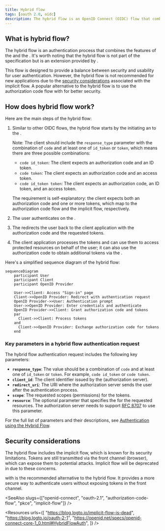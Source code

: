 ```yaml
---
title: Hybrid flow
tags: [oauth 2.0, oidc]
description: The hybrid flow is an OpenID Connect (OIDC) flow that combines the authorization code flow and the implicit flow. It is designed to provide a balance between security and usability for authentication.
---
```


## What is hybrid flow?

The hybrid flow is an authentication process that combines the features of the <Ref slug="authorization-code-flow" /> and the <Ref slug="implicit-flow" />. It's worth noting that the hybrid flow is not part of the <Ref slug="oauth-2.0" /> specification but is an extension provided by <Ref slug="openid-connect" />.

This flow is designed to provide a balance between security and usability for user authentication. However, the hybrid flow is not recommended for new applications due to the [security considerations](#security-considerations) associated with the implicit flow. A popular alternative to the hybrid flow is to use the authorization code flow with <Ref slug="pkce" /> for better security.

## How does hybrid flow work?

Here are the main steps of the hybrid flow:

1. Similar to other OIDC flows, the hybrid flow starts by the <Ref slug="client" /> initiating an <Ref slug="authentication-request" /> to the <Ref slug="openid-connect" headingId="openid-provider-op" />.

    Note: The client should include the `response_type` parameter with the combination of `code` and at least one of `id_token` or `token`, which means there are three possible combinations:

      - `code id_token`: The client expects an authorization code and an ID token.
      - `code token`: The client expects an authorization code and an access token.
      - `code id_token token`: The client expects an authorization code, an ID token, and an access token.

    The requirement is self-explanatory: the client expects both an authorization code and one or more tokens, which map to the authorization code flow and the implicit flow, respectively.
2. The user authenticates on the <Ref slug="openid-connect" headingId="openid-provider-op" />.
3. The <Ref slug="openid-connect" headingId="openid-provider-op" /> redirects the user back to the client application with the authorization code and the requested tokens.
4. The client application processes the tokens and can use them to access protected resources on behalf of the user; it can also use the authorization code to obtain additional tokens via the <Ref slug="token-request" />.

Here's a simplified sequence diagram of the hybrid flow:

```mermaid
sequenceDiagram
    participant User
    participant Client
    participant OpenID Provider

    User->>Client: Access "Sign-in" page
    Client->>OpenID Provider: Redirect with authentication request
    OpenID Provider->>User: Authentication prompt
    User->>OpenID Provider: Enter credentials and authenticate
    OpenID Provider->>Client: Grant authorization code and tokens
    par
      Client->>Client: Process tokens
    and
      Client->>OpenID Provider: Exchange authorization code for tokens
    end
```

### Key parameters in a hybrid flow authentication request

The hybrid flow authentication request includes the following key parameters:

- **`response_type`**: The value should be a combination of `code` and at least one of `id_token` or `token`. For example, `code id_token` or `code token`.
- **`client_id`**: The client identifier issued by the <Ref slug="openid-connect" headingId="openid-provider-op" /> (authorization server).
- **`redirect_uri`**: The URI where the authorization server sends the user after the authentication process.
- **`scope`**: The requested <Ref slug="scope">scopes</Ref> (permissions) for the tokens.
- **`resource`**: The optional parameter that specifies the <Ref slug="resource-indicator" /> for the requested resources. The authorization server needs to support [RFC 8707](https://datatracker.ietf.org/doc/html/rfc8707) to use this parameter.

For the full list of parameters and their descriptions, see [Authentication using the Hybrid Flow](https://openid.net/specs/openid-connect-core-1_0.html#HybridFlowAuth).

## Security considerations

The hybrid flow includes the implicit flow, which is known for its security limitations. Tokens are still transmitted via the front channel (browser), which can expose them to potential attacks. Implicit flow will be deprecated in <Ref slug="oauth-2.1" /> due to these concerns.

<Ref slug="authorization-code-flow" /> with <Ref slug="pkce" /> is the recommended alternative to the hybrid flow. It provides a more secure way to authenticate users without exposing tokens in the front channel.

<SeeAlso slugs={["openid-connect", "oauth-2.1", "authorization-code-flow", "pkce", "implicit-flow"]} />

<Resources
  urls={[
    "https://blog.logto.io/implicit-flow-is-dead",
    "https://blog.logto.io/oauth-2-1",
    "https://openid.net/specs/openid-connect-core-1_0.html#HybridFlowAuth",
  ]}
/>
